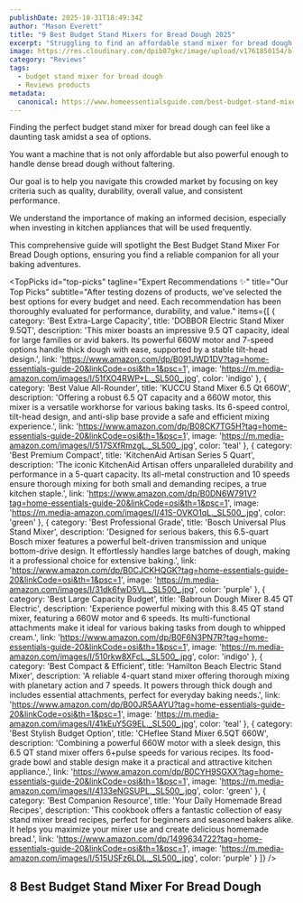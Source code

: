 ```yaml
---
publishDate: 2025-10-31T18:49:34Z
author: "Mason Everett"
title: "9 Best Budget Stand Mixers for Bread Dough 2025"
excerpt: "Struggling to find an affordable stand mixer for bread dough We tested top models to help you pick the perfect one for your baking needs."
image: https://res.cloudinary.com/dpib87gkc/image/upload/v1761850154/blog_image_1761850154_mqlwbr.webp
category: "Reviews"
tags:
  - budget stand mixer for bread dough
  - Reviews products
metadata:
  canonical: https://www.homeessentialsguide.com/best-budget-stand-mixer-for-bread-dough
---
```



<p>Finding the perfect budget stand mixer for bread dough can feel like a daunting task amidst a sea of options.</p>
<p>You want a machine that is not only affordable but also powerful enough to handle dense bread dough without faltering.</p>
<p>Our goal is to help you navigate this crowded market by focusing on key criteria such as quality, durability, overall value, and consistent performance.</p>
<p>We understand the importance of making an informed decision, especially when investing in kitchen appliances that will be used frequently.</p>
<p>This comprehensive guide will spotlight the Best Budget Stand Mixer For Bread Dough options, ensuring you find a reliable companion for all your baking adventures.</p>

<TopPicks
  id="top-picks"
  tagline="Expert Recommendations ✨"
  title="Our Top Picks"
  subtitle="After testing dozens of products, we've selected the best options for every budget and need. Each recommendation has been thoroughly evaluated for performance, durability, and value."
  items={[
    {
      category: 'Best Extra-Large Capacity',
      title: 'DOBBOR Electric Stand Mixer 9.5QT',
      description: 'This mixer boasts an impressive 9.5 QT capacity, ideal for large families or avid bakers. Its powerful 660W motor and 7-speed options handle thick dough with ease, supported by a stable tilt-head design.',
      link: 'https://www.amazon.com/dp/B091JWD1DV?tag=home-essentials-guide-20&linkCode=osi&th=1&psc=1',
      image: 'https://m.media-amazon.com/images/I/51fXO4RWP+L._SL500_.jpg',
      color: 'indigo'
    },
    {
      category: 'Best Value All-Rounder',
      title: 'KUCCU Stand Mixer 6.5 Qt 660W',
      description: 'Offering a robust 6.5 QT capacity and a 660W motor, this mixer is a versatile workhorse for various baking tasks. Its 6-speed control, tilt-head design, and anti-slip base provide a safe and efficient mixing experience.',
      link: 'https://www.amazon.com/dp/B08CK7TG5H?tag=home-essentials-guide-20&linkCode=osi&th=1&psc=1',
      image: 'https://m.media-amazon.com/images/I/517SXfRmzgL._SL500_.jpg',
      color: 'teal'
    },
    {
      category: 'Best Premium Compact',
      title: 'KitchenAid Artisan Series 5 Quart',
      description: 'The iconic KitchenAid Artisan offers unparalleled durability and performance in a 5-quart capacity. Its all-metal construction and 10 speeds ensure thorough mixing for both small and demanding recipes, a true kitchen staple.',
      link: 'https://www.amazon.com/dp/B0DN6W791V?tag=home-essentials-guide-20&linkCode=osi&th=1&psc=1',
      image: 'https://m.media-amazon.com/images/I/41S-OVKO1qL._SL500_.jpg',
      color: 'green'
    },
    {
      category: 'Best Professional Grade',
      title: 'Bosch Universal Plus Stand Mixer',
      description: 'Designed for serious bakers, this 6.5-quart Bosch mixer features a powerful belt-driven transmission and unique bottom-drive design. It effortlessly handles large batches of dough, making it a professional choice for extensive baking.',
      link: 'https://www.amazon.com/dp/B0CJCKHQGK?tag=home-essentials-guide-20&linkCode=osi&th=1&psc=1',
      image: 'https://m.media-amazon.com/images/I/31dk6fwD5VL._SL500_.jpg',
      color: 'purple'
    },
    {
      category: 'Best Large Capacity Budget',
      title: 'Babroun Dough Mixer 8.45 QT Electric',
      description: 'Experience powerful mixing with this 8.45 QT stand mixer, featuring a 660W motor and 6 speeds. Its multi-functional attachments make it ideal for various baking tasks from dough to whipped cream.',
      link: 'https://www.amazon.com/dp/B0F6N3PN7R?tag=home-essentials-guide-20&linkCode=osi&th=1&psc=1',
      image: 'https://m.media-amazon.com/images/I/510rkw8XFcL._SL500_.jpg',
      color: 'indigo'
    },
    {
      category: 'Best Compact & Efficient',
      title: 'Hamilton Beach Electric Stand Mixer',
      description: 'A reliable 4-quart stand mixer offering thorough mixing with planetary action and 7 speeds. It powers through thick dough and includes essential attachments, perfect for everyday baking needs.',
      link: 'https://www.amazon.com/dp/B00JR5AAYU?tag=home-essentials-guide-20&linkCode=osi&th=1&psc=1',
      image: 'https://m.media-amazon.com/images/I/41kEuY5G9EL._SL500_.jpg',
      color: 'teal'
    },
    {
      category: 'Best Stylish Budget Option',
      title: 'CHeflee Stand Mixer 6.5QT 660W',
      description: 'Combining a powerful 660W motor with a sleek design, this 6.5 QT stand mixer offers 6+pulse speeds for various recipes. Its food-grade bowl and stable design make it a practical and attractive kitchen appliance.',
      link: 'https://www.amazon.com/dp/B0CYH9SGXX?tag=home-essentials-guide-20&linkCode=osi&th=1&psc=1',
      image: 'https://m.media-amazon.com/images/I/4133eNGSUPL._SL500_.jpg',
      color: 'green'
    },
    {
      category: 'Best Companion Resource',
      title: 'Your Daily Homemade Bread Recipes',
      description: 'This cookbook offers a fantastic collection of easy stand mixer bread recipes, perfect for beginners and seasoned bakers alike. It helps you maximize your mixer use and create delicious homemade bread.',
      link: 'https://www.amazon.com/dp/1499634722?tag=home-essentials-guide-20&linkCode=osi&th=1&psc=1',
      image: 'https://m.media-amazon.com/images/I/515USFz6LDL._SL500_.jpg',
      color: 'purple'
    }
  ]}
/>

## 8 Best Budget Stand Mixer For Bread Dough